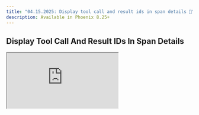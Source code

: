 ```yaml
---
title: "04.15.2025: Display tool call and result ids in span details 🫆"
description: Available in Phoenix 8.25+
---
```


<Update label="04.15.2025">

## Display Tool Call And Result IDs In Span Details

<Frame>
  <iframe 
    src="https://cdn.iframe.ly/koXx6rf" 
    width={1000} 
    height={400}
    allowFullScreen
  />
</Frame>

Tool call and result IDs are now shown in the span details view. Each ID is placed within a collapsible header and can be easily copied. This update also supports spans with multiple tool calls. Get started with tracing your tool calls [here](/phoenix/tracing/llm-traces-1).

<Card title="Release arize-phoenix: v8.25.0 · Arize-ai/phoenix" icon="github" href="https://github.com/Arize-ai/phoenix/releases/tag/arize-phoenix-v8.25.0" horizontal>
  GitHub
</Card>

### Improvements and Bug Fixes 🐛

* **Performance**: Do not refetch tables when trace and span details closed
* **UI**: Redirect /v1/traces to root path
* **Playground**: Update GPT-4.1 models in Playground
</Update>